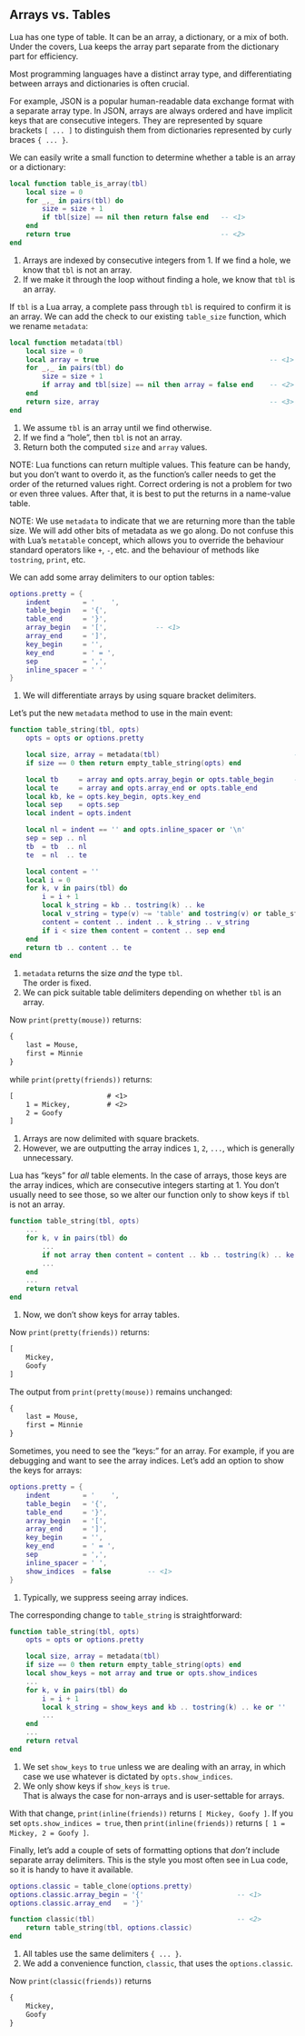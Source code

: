 ## Arrays vs. Tables

Lua has one type of table.
It can be an array, a dictionary, or a mix of both.
Under the covers, Lua keeps the array part separate from the dictionary part for efficiency.

Most programming languages have a distinct array type, and differentiating between arrays and dictionaries is often crucial.

For example, JSON is a popular human-readable data exchange format with a separate array type.
In JSON, arrays are always ordered and have implicit keys that are consecutive integers.
They are represented by square brackets `[ ... ]`  to distinguish them from dictionaries represented by curly braces `{ ... }`.

We can easily write a small function to determine whether a table is an array or a dictionary:
```lua
local function table_is_array(tbl)
    local size = 0
    for _,_ in pairs(tbl) do
        size = size + 1
        if tbl[size] == nil then return false end   -- <1>
    end
    return true                                     -- <2>
end
```
1. Arrays are indexed by consecutive integers from 1. If we find a hole, we know that `tbl` is not an array.
2. If we make it through the loop without finding a hole, we know that `tbl` is an array.

If `tbl` is a Lua array, a complete pass through `tbl` is required to confirm it is an array.
We can add the check to our existing `table_size` function, which we rename `metadata`:
```lua
local function metadata(tbl)
    local size = 0
    local array = true                                          -- <1>
    for _,_ in pairs(tbl) do
        size = size + 1
        if array and tbl[size] == nil then array = false end    -- <2>
    end
    return size, array                                          -- <3>
end
```
1. We assume `tbl` is an array until we find otherwise.
2. If we find a "hole", then `tbl` is not an array.
3. Return both the computed `size` and `array` values.

NOTE: Lua functions can return multiple values.
This feature can be handy, but you don't want to overdo it, as the function's caller needs to get the order of the returned values right.
Correct ordering is not a problem for two or even three values.
After that, it is best to put the returns in a name-value table.

NOTE: We use `metadata` to indicate that we are returning more than the table size.
We will add other bits of metadata as we go along.
Do not confuse this with Lua's `metatable` concept, which allows you to override the behaviour standard operators like `+`, `-`, etc. and the behaviour of methods like `tostring`, `print`, etc.

We can add some array delimiters to our option tables:
```lua
options.pretty = {
    indent        = '    ',
    table_begin   = '{',
    table_end     = '}',
    array_begin   = '[',            -- <1>
    array_end     = ']',
    key_begin     = '',
    key_end       = ' = ',
    sep           = ',',
    inline_spacer = ' '
}
```
1. We will differentiate arrays by using square bracket delimiters.

Let's put the new `metadata` method to use in the main event:
```lua
function table_string(tbl, opts)
    opts = opts or options.pretty

    local size, array = metadata(tbl)                                 -- <1>
    if size == 0 then return empty_table_string(opts) end

    local tb     = array and opts.array_begin or opts.table_begin     -- <2>
    local te     = array and opts.array_end or opts.table_end
    local kb, ke = opts.key_begin, opts.key_end
    local sep    = opts.sep
    local indent = opts.indent

    local nl = indent == '' and opts.inline_spacer or '\n'
    sep = sep .. nl
    tb  = tb  .. nl
    te  = nl  .. te

    local content = ''
    local i = 0
    for k, v in pairs(tbl) do
        i = i + 1
        local k_string = kb .. tostring(k) .. ke
        local v_string = type(v) ~= 'table' and tostring(v) or table_string(v, opts)
        content = content .. indent .. k_string .. v_string
        if i < size then content = content .. sep end
    end
    return tb .. content .. te
end
```
1. `metadata` returns the size *and* the type `tbl`. <br> The order is fixed.
2. We can pick suitable table delimiters depending on whether `tbl` is an array.

Now `print(pretty(mouse))` returns:
```txt
{
    last = Mouse,
    first = Minnie
}
```
while `print(pretty(friends))` returns:
```txt
[                       # <1>
    1 = Mickey,         # <2>
    2 = Goofy
]
```
1. Arrays are now delimited with square brackets.
2. However, we are outputting the array indices `1`, `2`, `...`, which is generally unnecessary.

Lua has "keys" for *all* table elements.
In the case of arrays, those keys are the array indices, which are consecutive integers starting at 1.
You don't usually need to see those, so we alter our function only to show keys if `tbl` is not an array.
```lua
function table_string(tbl, opts)
    ...
    for k, v in pairs(tbl) do
        ...
        if not array then content = content .. kb .. tostring(k) .. ke end   -- <1>
        ...
    end
    ...
    return retval
end
```
1. Now, we don't show keys for array tables.

Now `print(pretty(friends))` returns:
```txt
[
    Mickey,
    Goofy
]
```
The output from `print(pretty(mouse))` remains unchanged:
```txt
{
    last = Mouse,
    first = Minnie
}
```

Sometimes, you need to see the "keys:” for an array.
For example, if you are debugging and want to see the array indices.
Let's add an option to show the keys for arrays:
```lua
options.pretty = {
    indent        = '    ',
    table_begin   = '{',
    table_end     = '}',
    array_begin   = '[',
    array_end     = ']',
    key_begin     = '',
    key_end       = ' = ',
    sep           = ',',
    inline_spacer = ' ',
    show_indices  = false         -- <1>
}
```
1. Typically, we suppress seeing array indices.

The corresponding change to `table_string` is straightforward:
```lua
function table_string(tbl, opts)
    opts = opts or options.pretty

    local size, array = metadata(tbl)
    if size == 0 then return empty_table_string(opts) end
    local show_keys = not array and true or opts.show_indices                -- <1>
    ...
    for k, v in pairs(tbl) do
        i = i + 1
        local k_string = show_keys and kb .. tostring(k) .. ke or ''            -- <2>
        ...
    end
    ...
    return retval
end
```
1. We set `show_keys` to `true` unless we are dealing with an array, in which case we use whatever is dictated by `opts.show_indices`.
2. We only show keys if `show_keys` is `true`. <br> That is always the case for non-arrays and is user-settable for arrays.

With that change, `print(inline(friends))` returns `[ Mickey, Goofy ]`.
If you set `opts.show_indices = true`, then `print(inline(friends))` returns `[ 1 = Mickey, 2 = Goofy ]`.

Finally, let's add a couple of sets of formatting options that *don't* include separate array delimiters.
This is the style you most often see in Lua code, so it is handy to have it available.
```lua
options.classic = table_clone(options.pretty)
options.classic.array_begin = '{'                       -- <1>
options.classic.array_end   = '}'

function classic(tbl)                                   -- <2>
    return table_string(tbl, options.classic)
end
```
1. All tables use the same delimiters `{ ... }`.
2. We add a convenience function, `classic`, that uses the `options.classic`.

Now `print(classic(friends))` returns
```txt
{
    Mickey,
    Goofy
}
```

